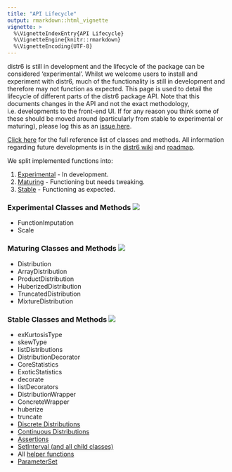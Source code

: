 ```yaml
---
title: "API Lifecycle"
output: rmarkdown::html_vignette
vignette: >
  %\VignetteIndexEntry{API Lifecycle}
  %\VignetteEngine{knitr::rmarkdown}
  %\VignetteEncoding{UTF-8}
---
```


distr6 is still in development and the lifecycle of the package can be considered 'experimental'. Whilst we welcome users to install and experiment with distr6, much of the functionality is still in development and therefore may not function as expected. This page is used to detail the lifecycle of different parts of the distr6 package API. Note that this documents changes in the API and not the exact methodology, i.e. developments to the front-end UI. If for any reason you think some of these should be moved around (particularly from stable to experimental or maturing), please log this as an [issue here](https://github.com/RaphaelS1/distr6/issues).

[Click here](https://raphaels1.github.io/distr6/reference/index.html) for the full reference list of classes and methods.
All information regarding future developments is in the [distr6 wiki](https://github.com/RaphaelS1/distr6/wiki) and [roadmap](https://raphaels1.github.io/distr6/articles/roadmap.html).

We split implemented functions into:

1. [Experimental](#experimental-classes-and-methods) - In development.
2. [Maturing](#maturing-classes-and-methods) - Functioning but needs tweaking.
3. [Stable](#maturing-classes-and-methods) - Functioning as expected.

### Experimental Classes and Methods ![](https://img.shields.io/badge/lifecycle-experimental-orange.svg)

* FunctionImputation
* Scale

### Maturing Classes and Methods ![](https://img.shields.io/badge/lifecycle-maturing-blue.svg)

* Distribution
* ArrayDistribution
* ProductDistribution
* HuberizedDistribution
* TruncatedDistribution
* MixtureDistribution

### Stable Classes and Methods ![](https://img.shields.io/badge/lifecycle-stable-brightgreen.svg)

* exKurtosisType
* skewType
* listDistributions
* DistributionDecorator
* CoreStatistics
* ExoticStatistics
* decorate
* listDecorators
* DistributionWrapper
* ConcreteWrapper
* huberize
* truncate
* [Discrete Distributions](https://raphaels1.github.io/distr6/reference/index.html#section-discrete-distributions)
* [Continuous Distributions](https://raphaels1.github.io/distr6/reference/index.html#section-continuous-distributions)
* [Assertions](https://raphaels1.github.io/distr6/reference/index.html#section-assertions)
* [SetInterval (and all child classes)](https://raphaels1.github.io/distr6/reference/index.html#section-symbolic-sets)
* All [helper functions](https://raphaels1.github.io/distr6/reference/index.html#section-helper-functions)
* [ParameterSet](https://raphaels1.github.io/distr6/reference/index.html#section-parameter-sets)
